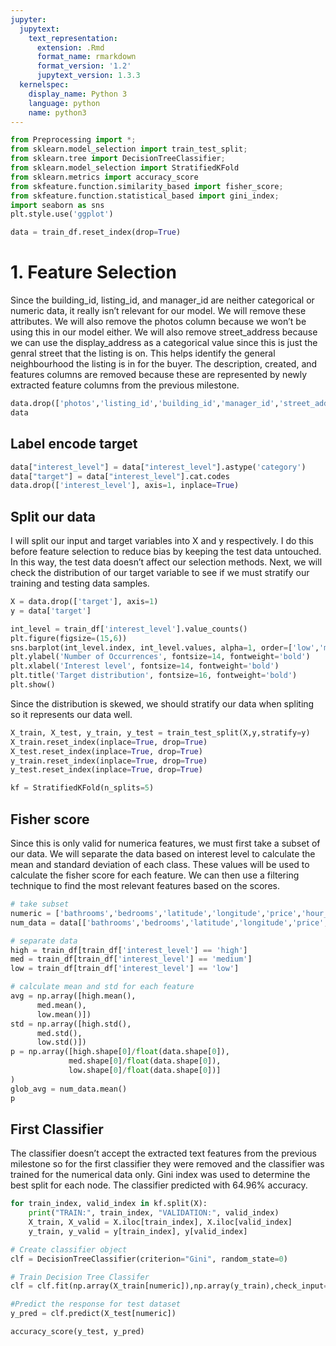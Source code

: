 ```yaml
---
jupyter:
  jupytext:
    text_representation:
      extension: .Rmd
      format_name: rmarkdown
      format_version: '1.2'
      jupytext_version: 1.3.3
  kernelspec:
    display_name: Python 3
    language: python
    name: python3
---
```


```python
from Preprocessing import *;
from sklearn.model_selection import train_test_split;
from sklearn.tree import DecisionTreeClassifier;
from sklearn.model_selection import StratifiedKFold
from sklearn.metrics import accuracy_score
from skfeature.function.similarity_based import fisher_score;
from skfeature.function.statistical_based import gini_index;
import seaborn as sns
plt.style.use('ggplot')
```

```python
data = train_df.reset_index(drop=True)
```

# 1. Feature Selection

Since the building_id, listing_id, and manager_id are neither categorical or numeric data, it really isn't relevant for our model. We will remove these attributes. We will also remove the photos column because we won't be using this in our model either. We will also remove street_address because we can use the display_address as a categorical value since this is just the genral street that the listing is on. This helps identify the general neighbourhood the listing is in for the buyer. The description, created, and features columns are removed because these are represented by newly extracted feature columns from the previous milestone.

```python
data.drop(['photos','listing_id','building_id','manager_id','street_address','features','description','created','display_address'], axis=1, inplace=True)
data
```

## Label encode target

```python
data["interest_level"] = data["interest_level"].astype('category')
data["target"] = data["interest_level"].cat.codes
data.drop(['interest_level'], axis=1, inplace=True)
```

## Split our data

I will split our input and target variables into X and y respectively. I do this before feature selection to reduce bias by keeping the test data untouched. In this way, the test data doesn't affect our selection methods. Next, we will check the distribution of our target variable to see if we must stratify our training and testing data samples.

```python
X = data.drop(['target'], axis=1)
y = data['target']
```

```python
int_level = train_df['interest_level'].value_counts()
plt.figure(figsize=(15,6))
sns.barplot(int_level.index, int_level.values, alpha=1, order=['low','medium','high'],color=color[0])
plt.ylabel('Number of Occurrences', fontsize=14, fontweight='bold')
plt.xlabel('Interest level', fontsize=14, fontweight='bold')
plt.title('Target distribution', fontsize=16, fontweight='bold')
plt.show()
```

Since the distribution is skewed, we should stratify our data when spliting so it represents our data well.

```python
X_train, X_test, y_train, y_test = train_test_split(X,y,stratify=y)
X_train.reset_index(inplace=True, drop=True)
X_test.reset_index(inplace=True, drop=True)
y_train.reset_index(inplace=True, drop=True)
y_test.reset_index(inplace=True, drop=True)
```

```python
kf = StratifiedKFold(n_splits=5)
```

## Fisher score

Since this is only valid for numerica features, we must first take a subset of our data. We will separate the data based on interest level to calculate the mean and standard deviation of each class. These values will be used to calculate the fisher score for each feature. We can then use a filtering technique to find the most relevant features based on the scores. 

```python
# take subset
numeric = ['bathrooms','bedrooms','latitude','longitude','price','hour_created']
num_data = data[['bathrooms','bedrooms','latitude','longitude','price','hour_created']]
```

```python
# separate data
high = train_df[train_df['interest_level'] == 'high']
med = train_df[train_df['interest_level'] == 'medium']
low = train_df[train_df['interest_level'] == 'low']
```

```python
# calculate mean and std for each feature
avg = np.array([high.mean(),
      med.mean(),
      low.mean()])
std = np.array([high.std(),
      med.std(),
      low.std()])
p = np.array([high.shape[0]/float(data.shape[0]),
             med.shape[0]/float(data.shape[0]),
             low.shape[0]/float(data.shape[0])]
)
glob_avg = num_data.mean()
p
```

## First Classifier

The classifier doesn't accept the extracted text features from the previous milestone so for the first classifier they were removed and the classifier was trained for the numerical data only. Gini index was used to determine the best split for each node. The classifier predicted with 64.96% accuracy.

```python
for train_index, valid_index in kf.split(X):
    print("TRAIN:", train_index, "VALIDATION:", valid_index)
    X_train, X_valid = X.iloc[train_index], X.iloc[valid_index]
    y_train, y_valid = y[train_index], y[valid_index]
```

```python
# Create classifier object
clf = DecisionTreeClassifier(criterion="Gini", random_state=0)
```

```python
# Train Decision Tree Classifer
clf = clf.fit(np.array(X_train[numeric]),np.array(y_train),check_input=False)
```

```python
#Predict the response for test dataset
y_pred = clf.predict(X_test[numeric])
```

```python
accuracy_score(y_test, y_pred)
```
